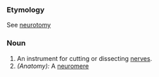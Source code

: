 ===Etymology===
See [[neurotomy]]
===Noun===
#An instrument for cutting or dissecting [[nerve]]s.
#''(Anatomy):'' A [[neuromere]]